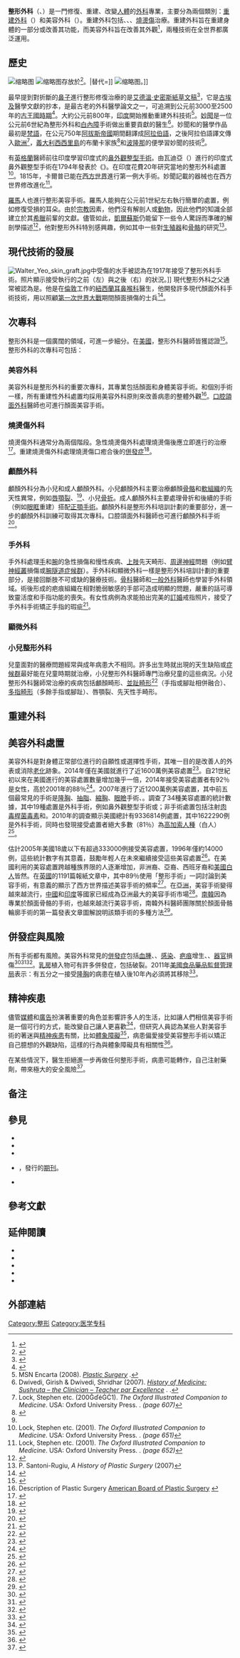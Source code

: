 {{NoteTA|G1=ME}}
{{medical}}
{{医学}}
'''整形外科'''（{{lang-en|Plastic surgery}}、{{lang-ja|形成外科学}}）{{NoteTag|1=关于名词“矫形外科”按汉语语意是指“整形外科”，为外科部门的一-{zh-cn:亚专科;zh-tw:次專科}-，但日本语却用整形外科来表示骨科，而用成型外科来表整形外科<ref>{{Cite web |url=https://www.pqchen.com.tw/2014/11/%E9%AA%A8%E7%A7%91%E6%98%AF%E4%BB%80%E9%BA%BC%E2%80%AD%E2%80%ACorthopedics%E2%80%AD%E2%80%AC/ |title=存档副本 |access-date=2021-12-13 |archive-date=2021-12-13 |archive-url=https://web.archive.org/web/20211213023946/https://www.pqchen.com.tw/2014/11/%e9%aa%a8%e7%a7%91%e6%98%af%e4%bb%80%e9%ba%bc%e2%80%ad%e2%80%acorthopedics%e2%80%ad%e2%80%ac/ |dead-url=no }}</ref>，汉语不宜抄袭自日本语。按英语 orthopedics 语源是希腊语 ὀρθός 表矫正，及 παιδεία 表养育儿童，与现今临床应用是不同的。}}是一門修復、重建、改變[[人體|人體]]的[[外科|外科]]專業，主要分為兩個類別：[[重建外科|重建外科]]（{{lang-en|Reconstructive surgery}}）和美容外科（{{lang-en|Cosmetic surgery}}）。重建外科包括{{le|顱顏外科|Craniofacial surgery}}、{{le|手外科|Hand surgery}}、{{le|顯微外科|Microsurgery}}、[[燒燙傷|燒燙傷]]治療。重建外科旨在重建身體的一部分或改善其功能，而美容外科旨在改善其外觀<ref>{{cite web|title=What is Cosmetic Surgery|url=https://www.rcseng.ac.uk/patient-care/cosmetic-surgery/what-is-cosmetic-surgery/|accessdate=15 January 2013|website=Royal College of Surgeons|archive-date=2021-02-05|archive-url=https://web.archive.org/web/20210205085954/https://www.rcseng.ac.uk/patient-care/cosmetic-surgery/what-is-cosmetic-surgery/|dead-url=no}}</ref>，兩種技術在全世界都廣泛運用。

== 歷史 ==
{{See also|外科学历史}}
[[File:Indian_method_of_nose_reconstruction,_illustrated_in_the_Gentleman's_Magazine,_1794.png|缩略图]]
[[File:Edwin_Smith_Papyrus_v2.jpg|缩略图]]存放於{{Le|纽约医学會|New York Academy of Medicine}}<ref>{{cite web|title=Academy Papyrus to be Exhibited at the Metropolitan Museum of Art|url=http://www.nyam.org/news/2493.html|accessdate=2008-08-12|date=27 July 2005|publisher=The New York Academy of Medicine|archiveurl=https://web.archive.org/web/20101127161922/http://www.nyam.org/news/2493.html|archivedate=27 November 2010|dead-url=yes}}</ref>。|替代=]]
[[File:Shushrut_statue.jpg|缩略图]]。]]

最早提到對折斷的[[鼻子|鼻子]]進行整形修復治療的是[[艾德溫·史密斯紙草文稿|艾德溫·史密斯紙草文稿]]<ref name="cossurg">{{cite book|last=Shiffman|first=Melvin|title=Cosmetic Surgery: Art and Techniques|publisher=Springer|isbn=978-3-642-21837-8|page=20|date=2012-09-05}}</ref>，它是[[古埃及|古埃及]]醫學文獻的抄本，是最古老的外科醫學論文之一，可追溯到公元前3000至2500年的[[古王國時期|古王國時期]]<ref name="plsurgery">{{cite book|first=Ricardo F.|last=Mazzola|first2=Isabella C.|last2=Mazzola|title=Plastic Surgery: Principles|publisher=Elsevier Health Sciences|isbn=978-1-4557-1052-2|pages=11–12|date=2012-09-05}}</ref>。大約公元前800年，[[印度|印度]]開始推動重建外科技術<ref name="EP">MSN Encarta (2008). [http://www.encarta.es/encyclopedia_761577922/Plastic_Surgery.html ''Plastic Surgery''] {{webarchive|url=https://web.archive.org/web/20080922005722/http://www.encarta.es/encyclopedia_761577922/Plastic_Surgery.html|date=22 September 2008}}.</ref>。[[妙聞|妙聞]]是一位公元前6世紀為整形外科和[[白內障|白內障]]手術做出重要貢獻的醫生<ref name="Dwivedi&Dwivedi">Dwivedi, Girish & Dwivedi, Shridhar (2007). [http://medind.nic.in/iae/t07/i4/iaet07i4p243.pdf ''History of Medicine: Sushruta – the Clinician – Teacher par Excellence''] {{Wayback|url=http://medind.nic.in/iae/t07/i4/iaet07i4p243.pdf|date=20081010045900}}. {{le|National Informatics Centre|National Informatics Centre (Government of India)}}.</ref>。妙聞和{{Le|查拉卡|Charaka}}的醫學作品最初是[[梵語|梵語]]，在公元750年[[阿拔斯帝國|阿拔斯帝國]]期間翻譯成[[阿拉伯語|阿拉伯語]]，之後阿拉伯語譯文傳入[[歐洲|歐洲]]<ref name="locka">Lock, Stephen etc. (200ĞďéĠĊ1). ''The Oxford Illustrated Companion to Medicine''. USA: Oxford University Press. {{ISBN|0-19-262950-6}}. ''(page 607)''</ref>，[[義大利|義大利]][[西西里島|西西里島]]的布蘭卡家族<ref>{{Cite journal|title=Reconstructive rhinoplasty|url=https://pubmed.ncbi.nlm.nih.gov/2666806|last=Maniglia|first=A. J.|date=1989-08|journal=The Laryngoscope|issue=8 Pt 1|doi=10.1288/00005537-198908000-00017|volume=99|pages=865–867|issn=0023-852X|pmid=2666806|access-date=2021-10-26|archive-date=2021-10-28|archive-url=https://web.archive.org/web/20211028094612/https://pubmed.ncbi.nlm.nih.gov/2666806/|dead-url=no}}</ref>和[[波隆那|波隆那]]的{{Le|加斯帕雷·塔利亞科齊|Gaspare Tagliacozzi}}便學習妙聞的技術<ref name="locka" />。

有[[英格蘭|英格蘭]]醫師前往印度學習印度式的[[鼻外觀整型手術|鼻外觀整型手術]]。由瓦迪亞（{{Lang-en|Kumhar Vaidya}}）進行的印度式鼻外觀整型手術在1794年發表於《{{Le|紳士雜誌|The Gentleman's Magazine}}》。{{Le|約瑟夫·康斯坦丁·卡爾普|Joseph Constantine Carpue}}在印度花費20年研究當地的整形外科處置<ref name="Lock651">Lock, Stephen etc. (2001). ''The Oxford Illustrated Companion to Medicine''. USA: Oxford University Press. {{ISBN|0-19-262950-6}}. ''(page 651)''</ref>。1815年，卡爾普已能在[[西方世界|西方世界]]進行第一例大手術。妙聞記載的器械也在西方世界修改進化<ref name="Lock652">Lock, Stephen etc. (2001). ''The Oxford Illustrated Companion to Medicine''. USA: Oxford University Press. {{ISBN|0-19-262950-6}}. ''(page 652)''</ref>。

[[羅馬|羅馬]]人也進行整形美容手術。羅馬人能夠在公元前1世紀左右執行簡單的處置，例如修復受損的耳朵。由於[[宗教|宗教]]因素，他們沒有解剖人或[[動物|動物]]，因此他們的知識全部建立於其[[希臘|希臘]]前輩的文獻。儘管如此，[[凱爾蘇斯|凱爾蘇斯]]仍能留下一些令人驚訝而準確的解剖學描述<ref>{{Cite book|url=https://books.google.com/books?id=t_5pzrF1QocC&pg=PA97|publisher=Kugler Publications|date=2009|isbn=978-90-6299-220-1|language=en|first=Wolfgang H.|last=Vogel|first2=Andreas|last2=Berke|title=Brief History of Vision and Ocular Medicine|pages=97|access-date=2020-04-10|archive-date=2021-10-26|archive-url=https://web.archive.org/web/20211026142144/https://books.google.com/books?id=t_5pzrF1QocC&pg=PA97|dead-url=no}}</ref>，他對整形外科特別感興趣，例如其中一些對[[生殖器|生殖器]]和[[骨骼|骨骼]]的研究<ref>P. Santoni-Rugiu, ''A History of Plastic Surgery'' (2007)</ref>。

== 現代技術的發展 ==
[[File:Walter_Yeo_skin_graft.jpg|thumb]]中受傷的水手{{Le|瓦爾特·楊|Walter Yeo}}被認為在1917年接受了整形外科手術。照片顯示接受{{Le|哈羅德·吉利斯|Harold Gillies}}執行的{{Le|皮瓣手術|Flap (surgery)}}之前（左）與之後（右）的狀況。]]
現代整形外科之父通常被認為是{{Le|哈羅德·吉利斯|Harold Gillies}}。他是在[[倫敦|倫敦]]工作的[[紐西蘭|紐西蘭]][[耳鼻喉科|耳鼻喉科]]醫生，他開發許多現代顏面外科手術技術，用以照顧[[第一次世界大戰|第一次世界大戰]]期間顏面損傷的士兵<ref>{{Cite journal|title=Achieving Growth and Excellence in Medicine: The Case History of Armed Conflict and Modern Reconstructive Surgery|url=https://journals.lww.com/00000637-200911000-00002|last=Chambers|first=James Alan|last2=Ray|first2=Peter Damian|date=2009-11|journal=Annals of Plastic Surgery|issue=5|doi=10.1097/SAP.0b013e3181bc327a|volume=63|pages=473–478|language=en|issn=0148-7043}}</ref>。

== 次專科 ==
整形外科是一個廣闊的領域，可進一步細分。在[[美國|美國]]，整形外科醫師皆獲{{le|美國整形外科委員會|American Board of Plastic Surgery}}認證<ref>{{cite web|title=Introduction|url=https://www.abplsurg.org/ModDefault.aspx?section=AboutIntro|accessdate=4 April 2013|date=2013|publisher=American Board of Plastic Surgery|archiveurl=https://web.archive.org/web/20140202180933/https://www.abplsurg.org/ModDefault.aspx?section=AboutIntro|archivedate=2 February 2014|dead-url=yes}}</ref>。整形外科的次專科可包括：

=== 美容外科 ===
美容外科是整形外科的重要次專科，其專業包括顏面和身體美容手術。和個別手術一樣，所有重建性外科處置均採用美容外科原則來改善病患的整體外觀<ref>Description of Plastic Surgery [https://www.abplsurg.org/ModDefault.aspx?section=AboutDPS American Board of Plastic Surgery] {{webarchive|url=https://web.archive.org/web/20101015000138/https://abplsurg.org/ModDefault.aspx?section=AboutDPS|date=15 October 2010}}</ref>。[[口腔頜面外科|口腔頜面外科]]醫師也可進行顏面美容手術。

=== 燒燙傷外科 ===
燒燙傷外科通常分為兩個階段。急性燒燙傷外科處理燒燙傷後應立即進行的治療<ref>{{cite web|title=Management of Burns|url=https://www.who.int/surgery/publications/Burns_management.pdf|accessdate=2020-04-16|website=World Health Organization|archive-date=2021-03-14|archive-url=https://web.archive.org/web/20210314192009/http://www.who.int/surgery/publications/Burns_management.pdf|dead-url=no}}</ref>。重建燒燙傷外科處理燒燙傷口癒合後的[[併發症|併發症]]<ref>{{cite web|title=What Burns Cause Scars and How Are Burn Scars Treated?|url=https://www.healthline.com/health/burn-scars|accessdate=2020-04-16|website=Healthline|archive-date=2021-01-28|archive-url=https://web.archive.org/web/20210128192822/https://www.healthline.com/health/burn-scars|dead-url=no}}</ref>。

=== 顱顏外科 ===
{{Main|{{le|顱顏外科|Craniofacial surgery}}}}
顱顏外科分為小兒和成人顱顏外科。小兒顱顏外科主要治療顱顏[[骨骼|骨骼]]和[[軟組織|軟組織]]的先天性異常，例如[[唇顎裂|唇顎裂]]、{{le|顱縫線封閉過早|Craniosynostosis}}<ref>{{cite web|title=顱縫線封閉過早 craniosynostosis|url=http://terms.naer.edu.tw/detail/1434498/|accessdate=2020-04-04|website=國家教育研究院}}</ref>、小兒[[骨折|骨折]]。成人顱顏外科主要處理骨折和後續的手術（例如[[眼眶|眼眶]]重建）搭配[[正顎手術|正顎手術]]。顱顏外科是整形外科培訓計劃的重要部分，進一步的顱顏外科{{le|研究醫師|Fellowship (medicine)}}訓練可取得其次專科。口腔頜面外科醫師也可進行顱顏外科手術<ref>{{cite web|title=Baylor College of Dentistry: OMS Residency Admission Requirements|url=http://www.tambcd.edu/oralsurgery/residency/residency.html|accessdate=2 July 2009|archiveurl=https://web.archive.org/web/20080508100254/http://www.tambcd.edu/oralsurgery/residency/residency.html|archivedate=8 May 2008}}</ref>。

=== 手外科 ===
{{Main|{{le|手外科|Hand surgery}}}}
手外科處理[[手|手]]和[[腕|腕]]的急性損傷和慢性疾病、[[上肢|上肢]]先天畸形、[[周围神经系统|周邊神經]]問題（例如[[臂神經叢|臂神經叢]]損傷或[[腕隧道症候群|腕隧道症候群]]）。手外科和顯微外科一樣是整形外科培訓計劃的重要部分，是接回斷肢不可或缺的醫療技術。[[骨科|骨科]]醫師和[[一般外科|一般外科]]醫師也學習手外科領域。術後形成的疤痕組織在相對脆弱敏感的手部可造成明顯的問題，嚴重的話可導致靈活度和手指功能的喪失。有女性病例為求能拍出完美的[[訂婚|訂婚]]戒指照片，接受了手外科手術矯正手指的瑕疵<ref>{{cite web|title=Hand Rejuvenation for Better Engagement Ring Selfies|url=http://abcnews.go.com/blogs/lifestyle/2014/08/hand-surgery-for-better-engagement-ring-selfies-before-and-after-shots/|accessdate=12 September 2015|website=ABC News|archive-date=2021-03-08|archive-url=https://web.archive.org/web/20210308071030/https://abcnews.go.com/blogs/lifestyle/2014/08/hand-surgery-for-better-engagement-ring-selfies-before-and-after-shots/|dead-url=no}}</ref>。

=== 顯微外科 ===
{{Main|{{le|顯微外科|Microsurgery}}}}

=== 小兒整形外科 ===
{{Main|{{le|小兒整形外科|Pediatric plastic surgery}}}}
兒童面對的醫療問題經常與成年病患大不相同。許多出生時就出現的天生缺陷或[[症候群|症候群]]最好能在兒童時期就治療，小兒整形外科醫師專門治療兒童的這些病況。小兒整形外科醫師常治療的疾病包括顱顏畸形、[[並趾畸形|並趾畸形]]<ref>{{EMedicine|article|1244420|Syndactyly}}</ref>（手指或腳趾相併融合）、[[多指畸形|多指畸形]]（多餘手指或腳趾）、唇顎裂、先天性手畸形。

== 重建外科 ==
{{main|重建外科}}

== 美容外科處置 ==
美容外科是對身體正常部位進行的自願性或選擇性手術，其唯一目的是改善人的外表或消除[[老化|老化]]跡象。2014年僅在美國就進行了近1600萬例美容處置<ref>{{cite web|title=Archived copy|url=http://www.plasticsurgery.org/Documents/news-resources/statistics/2014-statistics/plastic-surgery-statsitics-full-report.pdf|accessdate=2016-03-31|author=|date=|format=|publisher=|language=|archiveurl=https://web.archive.org/web/20160402095506/http://www.plasticsurgery.org/Documents/news-resources/statistics/2014-statistics/plastic-surgery-statsitics-full-report.pdf|archivedate=2 April 2016|dead-url=yes}}</ref>。自21世紀初以來在美國進行的美容處置數量增加幾乎一倍，2014年接受美容處置者有92％是女性，高於2001年的88％<ref>{{cite web|title=2001 Cosmetic Surgery Statistics|url=http://www.cosmeticplasticsurgerystatistics.com/statistics-2001.html|accessdate=12 September 2015|publisher=|archive-date=2021-03-04|archive-url=https://web.archive.org/web/20210304095918/http://www.cosmeticplasticsurgerystatistics.com/statistics-2001.html|dead-url=no}}</ref>。2007年進行了近1200萬例美容處置，其中前五個最常見的手術是[[隆胸|隆胸]]、[[抽脂|抽脂]]、[[縮胸|縮胸]]、[[眼瞼|眼瞼]]手術、{{Le|腹部整形|Abdominoplasty}}。{{Le|美國美容外科醫學會|American Society for Aesthetic Plastic Surgery}}調查了34種美容處置的統計數據，其中19種處置是外科手術，例如鼻外觀整型手術或{{Le|拉皮手術|Rhytidectomy}}；非手術處置包括注射[[肉毒桿菌毒素|肉毒桿菌毒素]]和{{Le|雷射除毛|Laser hair removal}}。2010年的調查顯示美國總計有9336814例處置，其中1622290例是外科手術，同時也發現接受處置者絕大多數（81％）為[[高加索人種|高加索人種]]（白人）<ref>{{cite journal|title=Cosmetic Surgery National Data Bank Statistics|author=Society for Aesthetic Plastic Surgery|date=2010|journal=Aesthetic Surgery Journal|pages=1–18}}</ref>。

{{le|美國整形外科醫學會|American Society of Plastic Surgeons}}估計2005年美國18歲以下有超過333000例接受美容處置，1996年僅約14000例，這些統計數字有其意義，鼓勵年輕人在未來繼續接受這些美容處置<ref>{{Cite journal|title=Teenagers and cosmetic surgery: focus on breast augmentation and liposuction|url=https://pubmed.ncbi.nlm.nih.gov/18809128|last=Zuckerman|first=Diana|last2=Abraham|first2=Anisha|date=2008-10|journal=The Journal of Adolescent Health: Official Publication of the Society for Adolescent Medicine|issue=4|doi=10.1016/j.jadohealth.2008.04.018|volume=43|pages=318–324|issn=1879-1972|pmid=18809128|access-date=2021-10-26|archive-date=2021-10-26|archive-url=https://web.archive.org/web/20211026142148/https://pubmed.ncbi.nlm.nih.gov/18809128/|dead-url=no}}</ref>。在美國利用{{le|種族整形外科|Ethnic plastic surgery}}的美容處置跨越種族界限的人逐漸增加，非洲裔、亞裔、西班牙裔和[[美國白人|美國白人]]皆然。在[[英國|英國]]的1191篇報紙文章中，其中89％使用「整形手術」一詞討論到美容手術，有意義的顯示了西方世界描述美容手術的頻率<ref>{{Cite journal|title=Plastic surgery in the press|url=https://pubmed.ncbi.nlm.nih.gov/18675242|last=Reid|first=A. J.|last2=Malone|first2=P. S. C.|date=2008-08|journal=Journal of plastic, reconstructive & aesthetic surgery: JPRAS|issue=8|doi=10.1016/j.bjps.2008.06.012|volume=61|pages=866–869|issn=1878-0539|pmid=18675242|access-date=2021-10-26|archive-date=2021-10-27|archive-url=https://web.archive.org/web/20211027205902/https://pubmed.ncbi.nlm.nih.gov/18675242/|dead-url=no}}</ref>。在[[亞洲|亞洲]]，美容手術變得越來越流行，[[中國|中國]]和[[印度|印度]]等國家已經成為亞洲最大的美容手術市場<ref>{{Cite web|title=India, China Among Plastic Surgery Capitals|url=https://www.webmd.com/beauty/news/20100809/india-china-among-plastic-surgery-capitals|access-date=2021-10-26|last=Mann|first=Denise|work=WebMD|language=en|archive-date=2021-10-27|archive-url=https://web.archive.org/web/20211027224022/https://www.webmd.com/beauty/news/20100809/india-china-among-plastic-surgery-capitals|dead-url=no}}</ref>。[[大韩民国|南韓]]因為專業於顏面骨骼的手術，也越來越流行美容手術，南韓外科醫師團隊關於顏面骨骼輪廓手術的第一篇發表文章圖解說明該類手術的多種方法<ref name=":0">{{Cite book|title=Facial bone contouring surgery: a practical guide|date=2017|publisher=Springer|last=Park|first=Sanghoon|isbn=9789811027260|location=Singapore|oclc=1004601615}}</ref>。

== 併發症與風險 ==
所有手術都有風險。美容外科常見的[[併發症|併發症]]包括[[血腫|血腫]]、{{le|神經損傷|Nerve injury}}、[[感染|感染]]、[[疤痕|疤痕]]增生、{{le|植入物故障|Implant failure}}、[[器官|器官]]損傷<ref>{{Cite web|title=10 Common Plastic Surgery Complications: Hematoma, Infection, More|url=https://www.healthline.com/health/most-common-plastic-surgery-complications|access-date=2021-10-26|date=2015-02-04|work=Healthline|language=en|archive-date=2021-10-26|archive-url=https://web.archive.org/web/20211026142201/https://www.healthline.com/health/most-common-plastic-surgery-complications|dead-url=no}}</ref><ref>{{cite web|title=Plastic surgery – Complications – NHS Choices|url=http://www.nhs.uk/Conditions/Plastic-surgery/Pages/Complications.aspx|accessdate=2020-04-15|date=23 October 2017|last=Choices|first=NHS|website=www.nhs.uk|archive-url=https://web.archive.org/web/20171003194216/http://www.nhs.uk/Conditions/Plastic-surgery/Pages/Complications.aspx|archive-date=2017-10-03|dead-url=no}}</ref><ref>{{cite web|title=Cosmetic surgery Risks – Mayo Clinic|url=http://www.mayoclinic.org/tests-procedures/cosmetic-surgery/basics/risks/prc-20022389|accessdate=2020-04-15|archive-url=https://web.archive.org/web/20170702083741/http://www.mayoclinic.org/tests-procedures/cosmetic-surgery/basics/risks/prc-20022389|archive-date=2017-07-02|dead-url=no}}</ref>。[[乳房|乳房]]植入物可有許多併發症，包括破裂。2011年[[美國食品藥品監督管理局|美國食品藥品監督管理局]]表示：有五分之一接受[[隆胸|隆胸]]的病患在植入後10年內必須將其移除<ref>{{Cite web|title=FDA provides updated safety data on silicone gel-filled breast implants|url=https://www.fda.gov/NewsEvents/Newsroom/PressAnnouncements/ucm260235.htm|accessdate=2020-04-15|archive-url=https://web.archive.org/web/20111103032451/https://www.fda.gov/NewsEvents/Newsroom/PressAnnouncements/ucm260235.htm|archive-date=2011-11-03|dead-url=no}}</ref>。

== 精神疾患 ==
儘管[[媒體|媒體]]和[[廣告|廣告]]扮演著重要的角色並影響許多人的生活，比如讓人們相信美容手術是一個可行的方式，能改變自己讓人更喜歡<ref>{{Cite journal|title=‘I Want to Look Like That!’: Cosmetic Surgery and Celebrity Culture|url=http://journals.sagepub.com/doi/10.1177/1749975510391583|last=Elliott|first=Anthony|date=2011-12|journal=Cultural Sociology|issue=4|doi=10.1177/1749975510391583|volume=5|pages=463–477|language=en|issn=1749-9755|access-date=2021-10-26|archive-date=2021-10-28|archive-url=https://web.archive.org/web/20211028094611/https://journals.sagepub.com/doi/10.1177/1749975510391583|dead-url=no}}</ref>，但研究人員認為某些人對美容手術的著迷與[[精神疾患|精神疾患]]有關，比如[[體象障礙|體象障礙]]<ref>{{Cite journal|title=Prevalence of Body Dysmorphic Disorder in Plastic Surgery and Dermatology Patients: A Systematic Review with Meta-Analysis|url=https://pubmed.ncbi.nlm.nih.gov/28411353|last=Ribeiro|first=Rafael Vilela Eiras|date=2017-08|journal=Aesthetic Plastic Surgery|issue=4|doi=10.1007/s00266-017-0869-0|volume=41|pages=964–970|issn=1432-5241|pmid=28411353|access-date=2021-10-26|archive-date=2021-10-28|archive-url=https://web.archive.org/web/20211028094610/https://pubmed.ncbi.nlm.nih.gov/28411353/|dead-url=no}}</ref>，病患偏愛接受美容整形手術以矯正自己臆想的外觀缺陷，這樣的行為與體象障礙具有相關性<ref name="PMJBDD">{{Cite journal|title=Body dysmorphic disorder|url=https://pmj.bmj.com/lookup/doi/10.1136/pmj.2003.015289|last=Veale|first=D|date=2004-02-01|journal=Postgraduate Medical Journal|issue=940|doi=10.1136/pmj.2003.015289|volume=80|pages=67–71|language=en|issn=0032-5473|pmc=PMC1742928|pmid=14970291}}</ref>。

在某些情況下，醫生拒絕進一步再做任何整形手術，病患可能轉作{{le|自我手術|Self-surgery}}，自己注射藥劑，帶來極大的安全風險<ref>{{Cite news|last=Canning|first=Andrea|title=Woman's DIY Plastic Surgery 'Nightmare'|newspaper=ABC News|date=20 July 2009|url=http://abcnews.go.com/GMA/story?id=8080723&page=1|accessdate=2020-04-15|archive-date=2018-04-09|archive-url=https://web.archive.org/web/20180409023206/http://abcnews.go.com/GMA/story?id=8080723&page=1|dead-url=no}}</ref>。

==备注==
{{NoteFoot}}

== 參見 ==
*{{le|生物材料|Biomaterial}}
*{{le|身體改造|Body modification}}
*{{le|種族整形外科|Ethnic plastic surgery}}
*{{le|整形與重建外科|Plastic and Reconstructive Surgery}}，{{le|美國整形外科醫學會|American Society of Plastic Surgeons}}發行的[[期刊|期刊]]。
*{{le|頭皮重建|Scalp reconstruction}}

==參考文獻==
{{Reflist|2}}

== 延伸閱讀 ==
{{refbegin}}
* {{Cite book|first=Paolo|last=Santoni-Rugiu|title=A History of Plastic Surgery|date=2007|publisher=Springer|isbn=978-3-540-46240-8}}
* {{Cite book|first=Suzanne|last=Fraser|title=Cosmetic surgery, gender and culture|date=2003|publisher=Palgrave|isbn=978-1-4039-1299-2}}
* {{Cite book|first=Sander|last=Gilman|title=Creating Beauty to Cure the Soul: Race and Psychology in the Shaping of Aesthetic Surgery|date=2005|publisher=Duke University Press|isbn=978-0-8223-2144-6}}
* {{Cite book|first=Elizabeth|last=Haiken|title=Venus Envy: A History of Cosmetic Surgery|date=1997|publisher=Johns Hopkins University Press|isbn=978-0-8018-5763-8|url=https://archive.org/details/venusenvy00eliz}}
* {{Cite journal|title=Exploring Male Femininity in the `Crisis': Men and Cosmetic Surgery|url=http://journals.sagepub.com/doi/10.1177/1357034X07087531|last=Atkinson|first=Michael|date=2008-03|journal=Body & Society|issue=1|doi=10.1177/1357034X07087531|volume=14|pages=67–87|language=en|issn=1357-034X|access-date=2021-10-26|archive-date=2021-10-27|archive-url=https://web.archive.org/web/20211027224704/https://journals.sagepub.com/doi/10.1177/1357034X07087531|dead-url=no}}
{{refend}}

==外部連結==

[[Category:整形|Category:整形]]
[[Category:医学专科|Category:医学专科]]